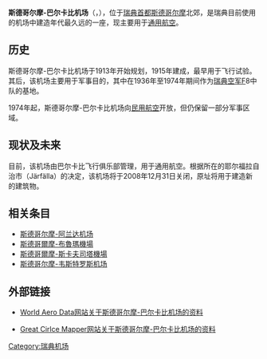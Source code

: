 {{Infobox Airport
| airport_name     = 斯德哥尔摩-巴尔卡比机场
| nativename       = Stockholm-Barkarby flygplats
| photo            = Barkarby airfield.jpg
| photosize        = 250px
| caption          = 
| type             = 民用
| run by           = 巴尔卡比飞行俱乐部
| opened           = 1915年
| closed           = 
| city             = [[斯德哥尔摩|斯德哥尔摩]]
| location         = [[斯德哥尔摩|斯德哥尔摩]]
| distance_to_city = 
| elevation        = 15米
| website          = 
| IATA             = 
| ICAO             = ESKB
| FAA              = 
| LID              = 
| coordinates      = {{coord|59|25|07|N|17|53|27|E|type:airport}}
| runway1_heading  = 06/24
| runway1_feet     = 3248
| runway1_meter    = 990
| runway1_surface  = 沥青
| stat_year        = 
| stat_passenger   = 
| stat_cargo       = 
| stat_flight      = 
| stat1-header     = 
| stat1-data       = 
| footnotes        = 
}}
'''斯德哥尔摩-巴尔卡比机场'''（{{lang-sv|Stockholm-Barkarby flygplats}}，{{airport codes||ESKB}}），位于[[瑞典|瑞典]][[首都|首都]][[斯德哥尔摩|斯德哥尔摩]]北郊，是瑞典目前使用的机场中建造年代最久远的一座，现主要用于[[通用航空|通用航空]]。

== 历史 ==
斯德哥尔摩-巴尔卡比机场于1913年开始规划，1915年建成，最早用于飞行试验。其后，该机场主要用于军事目的，其中在1936年至1974年期间作为[[瑞典空军|瑞典空军]]F8中队的基地。

1974年起，斯德哥尔摩-巴尔卡比机场向[[民用航空|民用航空]]开放，但仍保留一部分军事区域。

== 现状及未来 ==
目前，该机场由巴尔卡比飞行俱乐部管理，用于通用航空。根据所在的耶尔福拉自治市（Järfälla）的决定，该机场将于2008年12月31日关闭，原址将用于建造新的建筑物。

== 相关条目 ==
* [[斯德哥尔摩-阿兰达机场|斯德哥尔摩-阿兰达机场]]
* [[斯德哥爾摩-布魯瑪機場|斯德哥爾摩-布魯瑪機場]]
* [[斯德哥爾摩-斯卡夫司塔機場|斯德哥爾摩-斯卡夫司塔機場]]
* [[斯德哥尔摩-韦斯特罗斯机场|斯德哥尔摩-韦斯特罗斯机场]]

== 外部链接 ==
* {{En icon}}[https://web.archive.org/web/20071223070255/http://www.worldaerodata.com/wad.cgi?id=SW97583 World Aero Data网站关于斯德哥尔摩-巴尔卡比机场的资料]
* {{En icon}}[http://gc.kls2.com/airport/ESKB Great Cirlce Mapper网站关于斯德哥尔摩-巴尔卡比机场的资料] {{Wayback|url=http://gc.kls2.com/airport/ESKB |date=20160304123411 }}

[[Category:瑞典机场|Category:瑞典机场]]